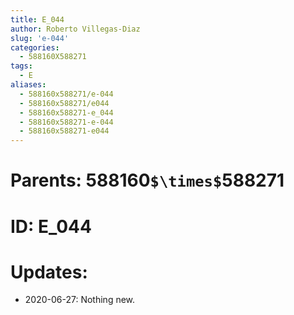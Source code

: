 ```yaml
---
title: E_044
author: Roberto Villegas-Diaz
slug: 'e-044'
categories:
  - 588160X588271
tags:
  - E
aliases:
  - 588160x588271/e-044
  - 588160x588271/e044
  - 588160x588271-e_044
  - 588160x588271-e-044
  - 588160x588271-e044
---
```


# **Parents**: 588160`$\times$`588271
# **ID**: E_044
# **Updates**: 
 - 2020-06-27: Nothing new.
